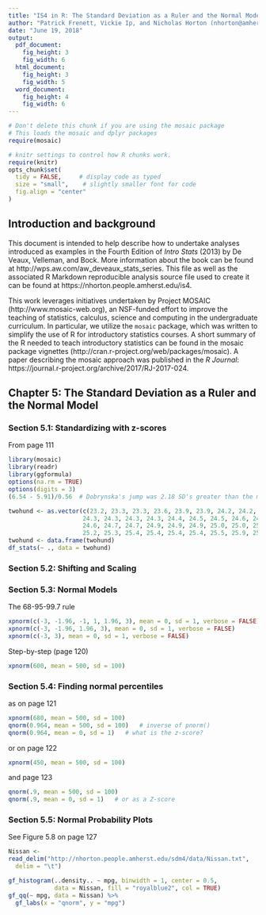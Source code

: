 ```yaml
---
title: "IS4 in R: The Standard Deviation as a Ruler and the Normal Model (Chapter 5)"
author: "Patrick Frenett, Vickie Ip, and Nicholas Horton (nhorton@amherst.edu)"
date: "June 19, 2018"
output: 
  pdf_document:
    fig_height: 3
    fig_width: 6
  html_document:
    fig_height: 3
    fig_width: 5
  word_document:
    fig_height: 4
    fig_width: 6
---
```



```r
# Don't delete this chunk if you are using the mosaic package
# This loads the mosaic and dplyr packages
require(mosaic)
```

```r
# knitr settings to control how R chunks work.
require(knitr)
opts_chunk$set(
  tidy = FALSE,     # display code as typed
  size = "small",    # slightly smaller font for code
  fig.align = "center"
)
```

## Introduction and background 

This document is intended to help describe how to undertake analyses introduced 
as examples in the Fourth Edition of *Intro Stats* (2013) by De Veaux, Velleman, and Bock.
More information about the book can be found at http://wps.aw.com/aw_deveaux_stats_series.  This file as well as the associated R Markdown reproducible analysis source file used to create it can be found at https://nhorton.people.amherst.edu/is4.

This work leverages initiatives undertaken by Project MOSAIC (http://www.mosaic-web.org), an NSF-funded effort to improve the teaching of statistics, calculus, science and computing in the undergraduate curriculum. In particular, we utilize the `mosaic` package, which was written to simplify the use of R for introductory statistics courses. A short summary of the R needed to teach introductory statistics can be found in the mosaic package vignettes (http://cran.r-project.org/web/packages/mosaic). A paper describing the mosaic approach was published in the *R Journal*: https://journal.r-project.org/archive/2017/RJ-2017-024.

## Chapter 5: The Standard Deviation as a Ruler and the Normal Model

### Section 5.1: Standardizing with z-scores

From page 111

```r
library(mosaic) 
library(readr)
library(ggformula)
options(na.rm = TRUE)
options(digits = 3)
(6.54 - 5.91)/0.56  # Dobrynska's jump was 2.18 SD's greater than the mean
```

```r
twohund <- as.vector(c(23.2, 23.3, 23.3, 23.6, 23.9, 23.9, 24.2, 24.2, 24.3, 
                     24.3, 24.3, 24.3, 24.3, 24.4, 24.5, 24.5, 24.6, 24.6, 
                     24.6, 24.7, 24.7, 24.9, 24.9, 24.9, 25.0, 25.0, 25.0, 
                     25.2, 25.3, 25.4, 25.4, 25.4, 25.4, 25.5, 25.9, 25.9, 26.1))
twohund <- data.frame(twohund)
df_stats(~ ., data = twohund)
```

### Section 5.2: Shifting and Scaling

### Section 5.3: Normal Models

The 68-95-99.7 rule

```r
xpnorm(c(-3, -1.96, -1, 1, 1.96, 3), mean = 0, sd = 1, verbose = FALSE)
xpnorm(c(-3, -1.96, 1.96, 3), mean = 0, sd = 1, verbose = FALSE)
xpnorm(c(-3, 3), mean = 0, sd = 1, verbose = FALSE)
```

Step-by-step (page 120)

```r
xpnorm(600, mean = 500, sd = 100)
```

### Section 5.4: Finding normal percentiles

as on page 121

```r
xpnorm(680, mean = 500, sd = 100)
qnorm(0.964, mean = 500, sd = 100)   # inverse of pnorm()
qnorm(0.964, mean = 0, sd = 1)   # what is the z-score?
```

or on page 122

```r
xpnorm(450, mean = 500, sd = 100)
```

and page 123

```r
qnorm(.9, mean = 500, sd = 100)
qnorm(.9, mean = 0, sd = 1)   # or as a Z-score
```

### Section 5.5: Normal Probability Plots

See Figure 5.8 on page 127

```r
Nissan <- 
read_delim("http://nhorton.people.amherst.edu/sdm4/data/Nissan.txt",
  delim = "\t")
```

```r
gf_histogram(..density.. ~ mpg, binwidth = 1, center = 0.5, 
             data = Nissan, fill = "royalblue2", col = TRUE)
gf_qq(~ mpg, data = Nissan) %>%
  gf_labs(x = "qnorm", y = "mpg")
```
